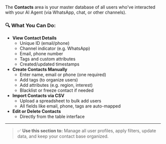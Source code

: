 The **Contacts** area is your master database of all users who've interacted with your AI Agent (via WhatsApp, chat, or other channels).

### 🔍 What You Can Do:

* **View Contact Details**
    * Unique ID (email/phone)
    * Channel indicator (e.g. WhatsApp)
    * Email, phone number
    * Tags and custom attributes
    * Created/updated timestamps
* **Create Contacts Manually**
    * Enter name, email or phone (one required)
    * Add tags (to organize users)
    * Add attributes (e.g. region, interest)
    * Blacklist or freeze contact if needed
* **Import Contacts via CSV**
    * Upload a spreadsheet to bulk add users
    * All fields like email, phone, tags are auto-mapped
* **Edit or Delete Contacts**
    * Directly from the table interface

---

> ✅ **Use this section to:**
> Manage all user profiles, apply filters, update data, and keep your contact base organized.